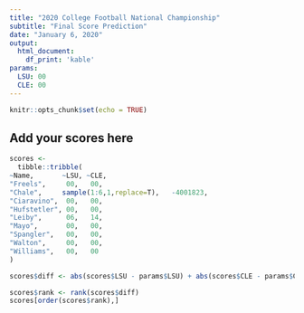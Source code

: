 ```yaml
---
title: "2020 College Football National Championship"
subtitle: "Final Score Prediction"
date: "January 6, 2020"
output: 
  html_document:
    df_print: 'kable'
params:
  LSU: 00
  CLE: 00
---
```


```r
knitr::opts_chunk$set(echo = TRUE)
```

## Add your scores here

```r
scores <- 
  tibble::tribble(
~Name,       ~LSU, ~CLE,
"Freels",     00,   00,
"Chale",     sample(1:6,1,replace=T),   -4001823,
"Ciaravino",  00,   00,
"Hufstetler", 00,   00,
"Leiby",      06,   14,
"Mayo",       00,   00, 
"Spangler",   00,   00,
"Walton",     00,   00,
"Williams",   00,   00
)
```

```r
scores$diff <- abs(scores$LSU - params$LSU) + abs(scores$CLE - params$CLE)

scores$rank <- rank(scores$diff)
scores[order(scores$rank),]
```
